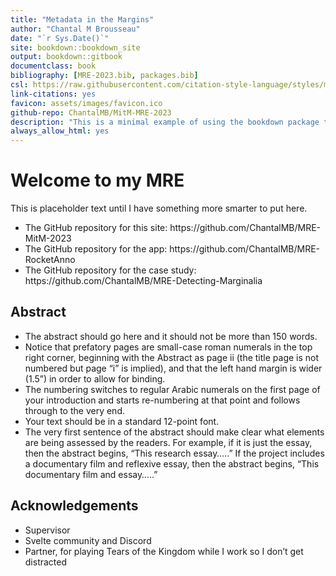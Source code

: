 ```yaml
--- 
title: "Metadata in the Margins"
author: "Chantal M Brousseau"
date: "`r Sys.Date()`"
site: bookdown::bookdown_site
output: bookdown::gitbook
documentclass: book
bibliography: [MRE-2023.bib, packages.bib]
csl: https://raw.githubusercontent.com/citation-style-language/styles/master/chicago-fullnote-bibliography-short-title-subsequent.csl
link-citations: yes
favicon: assets/images/favicon.ico
github-repo: ChantalMB/MitM-MRE-2023
description: "This is a minimal example of using the bookdown package to write a book. The output format for this example is bookdown::gitbook."
always_allow_html: yes
---
```


# Welcome to my MRE

This is placeholder text until I have something more smarter to put here.

- The GitHub repository for this site: https://github.com/ChantalMB/MRE-MitM-2023
- The GitHub repository for the app: https://github.com/ChantalMB/MRE-RocketAnno
- The GitHub repository for the case study: https://github.com/ChantalMB/MRE-Detecting-Marginalia

## Abstract
- The abstract should go here and it should not be more than 150 words. 
- Notice that prefatory pages are small-case roman numerals in the top right corner, beginning with the Abstract as page ii (the title page is not numbered but page “i” is implied), and that the left hand margin is wider (1.5”) in order to allow for binding. 
- The numbering switches to regular Arabic numerals on the first page of your introduction and starts re-numbering at that point and follows through to the very end. 
- Your text should be in a standard 12-point font. 
- The very first sentence of the abstract should make clear what elements are being assessed by the readers. For example, if it is just the essay, then the abstract begins, "This research essay....." If the project includes a documentary film and reflexive essay, then the abstract begins, "This documentary film and essay....."

## Acknowledgements
- Supervisor
- Svelte community and Discord
- Partner, for playing Tears of the Kingdom while I work so I don't get distracted



